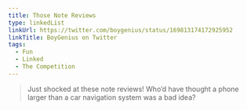 ```yaml
---
title: Those Note Reviews
type: linkedList
linkUrl: https://twitter.com/boygenius/status/169813174172925952
linkTitle: BoyGenius on Twitter
tags:
  - Fun
  - Linked
  - The Competition
---
```


> Just shocked at these note reviews! Who’d have thought a phone larger than a car navigation system was a bad idea?
